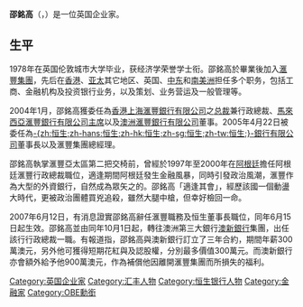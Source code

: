 '''邵銘高'''{{OBE}}（{{lang|en|Michael Roger Pearson Smith}}，{{bd|1956年|catIdx=S}}）是一位英国企业家。

==生平==
1978年在英国伦敦城市大学毕业，获经济学荣誉学士衔。邵銘高於畢業後加入[[滙豐集團|滙豐集團]]，先后在[[香港|香港]]、[[亚太|亚太]]其它地区、英国、[[中东|中东]]和[[南美洲|南美洲]]担任多个职务，包括工商、金融机构及投资银行业务，以及策划、业务营运及一般管理等。

2004年1月，邵銘高獲委任為[[香港上海滙豐銀行有限公司|香港上海滙豐銀行有限公司]]之[[总裁|总裁]]兼行政總裁、[[馬來西亞滙豐銀行有限公司|馬來西亞滙豐銀行有限公司]][[主席|主席]]以及[[澳洲滙豐銀行有限公司|澳洲滙豐銀行有限公司]]董事。2005年4月22日被委任為[[恒生銀行|-{zh:恒生;zh-hans:恒生;zh-hk:恒生;zh-sg:恒生;zh-tw:恒生;}-銀行有限公司]]董事長以及滙豐集團總經理。

邵銘高執掌滙豐亞太區第二把交椅前，曾經於1997年至2000年在[[阿根廷|阿根廷]]擔任阿根廷滙豐行政總裁職位，適逢期間阿根廷發生金融風暴，同時引發政治風潮，滙豐作為大型的外資銀行，自然成為眾矢之的。邵銘高「適逢其會」，經歷該國一個動盪大時代，更被政治團體買兇追殺，雖然大腿中槍，但幸好檢回一命。

2007年6月12日，有消息證實邵銘高辭任滙豐職務及恒生董事長職位，同年6月15日起生效。邵銘高並由同年10月1日起，轉往澳洲第三大銀行[[澳新銀行|澳新銀行]]集團，出任該行行政總裁一職。有報道指，邵銘高與澳新銀行訂立了三年合約，期間年薪300萬澳元，另外他可獲得短期花紅與及認股權，分別最多價值300萬元。而澳新銀行亦會額外給予他900萬澳元，作為補償他因離開滙豐集團而所損失的福利。

{{英國人小作品}}
{{DEFAULTSORT:Smith, Michael}}
[[Category:英国企业家|Category:英国企业家]]
[[Category:汇丰人物|Category:汇丰人物]]
[[Category:恒生银行人物|Category:恒生银行人物]]
[[Category:金融家|Category:金融家]]
[[Category:OBE勳銜|Category:OBE勳銜]]
